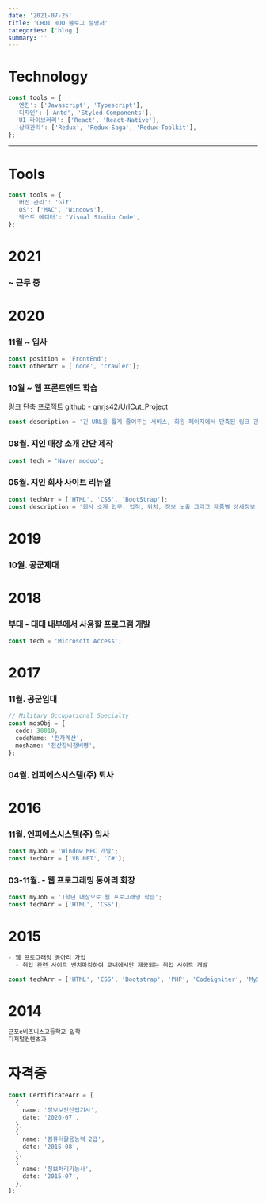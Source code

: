 ```yaml
---
date: '2021-07-25'
title: 'CHOI BOO 블로그 설명서'
categories: ['blog']
summary: ''
---
```


# Technology

```ts
const tools = {
  '엔진': ['Javascript', 'Typescript'],
  '디자인': ['Antd', 'Styled-Components'],
  'UI 라이브러리': ['React', 'React-Native'],
  '상태관리': ['Redux', 'Redux-Saga', 'Redux-Toolkit'],
};
```

---

# Tools

```ts
const tools = {
  '버전 관리': 'Git',
  'OS': ['MAC', 'Windows'],
  '텍스트 에디터': 'Visual Studio Code',
};
```

# 2021

### ~ 근무 중

# 2020

### 11월 ~ 입사

```ts
const position = 'FrontEnd';
const otherArr = ['node', 'crawler'];
```

### 10월 ~ 웹 프론트엔드 학습

링크 단축 프로젝트
[github - qnrjs42/UrlCut_Project][linkcb]<br />

```ts
const description = '긴 URL을 짧게 줄여주는 서비스, 회원 페이지에서 단축된 링크 관리';
```

### 08월. 지인 매장 소개 간단 제작

```ts
const tech = 'Naver modoo';
```

### 05월. 지인 회사 사이트 리뉴얼

```ts
const techArr = ['HTML', 'CSS', 'BootStrap'];
const description = '회사 소개 업무, 업적, 위치, 정보 노출 그리고 제품별 상세정보 노출';
```

# 2019

### 10월. 공군제대

# 2018

### 부대 - 대대 내부에서 사용할 프로그램 개발

```ts
const tech = 'Microsoft Access';
```

# 2017

### 11월. 공군입대

```ts
// Military Occupational Specialty
const mosObj = {
  code: 30010,
  codeName: '전자계산',
  mosName: '전산장비정비병',
};
```

### 04월. 엔피에스시스템(주) 퇴사

# 2016

### 11월. 엔피에스시스템(주) 입사

```ts
const myJob = 'Window MFC 개발';
const techArr = ['VB.NET', 'C#'];
```

### 03-11월. - 웹 프로그래밍 동아리 회장

```ts
const myJob = '1학년 대상으로 웹 프로그래밍 학습';
const techArr = ['HTML', 'CSS'];
```

# 2015

```ts
- 웹 프로그래밍 동아리 가입
  - 취업 관련 사이트 벤치마킹하여 교내에서만 제공되는 취업 사이트 개발

const techArr = ['HTML', 'CSS', 'Bootstrap', 'PHP', 'Codeigniter', 'MySQL'];
```

# 2014

```ts
군포e비즈니스고등학교 입학
디지털컨텐츠과
```

# 자격증

```ts
const CertificateArr = [
  {
    name: '정보보안산업기사',
    date: '2020-07',
  },
  {
    name: '컴퓨터활용능력 2급',
    date: '2015-08',
  },
  {
    name: '정보처리기능사',
    date: '2015-07',
  },
];
```

[linkcb]: https://github.com/qnrjs42/UrlCut_Project 'Go'
